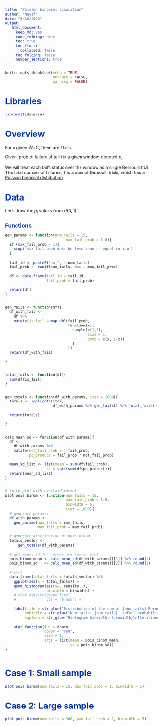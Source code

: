 ```yaml
---
title: "Poisson binomial simulation"
author: "Nayef"
date: "6/10/2020"
output: 
   html_document: 
     keep_md: yes
     code_folding: hide
     toc: true
     toc_float:
       collapsed: false
     toc_folding: false
     number_sections: true
---
```


<style type="text/css">

h1 { /* Header 1 */
  font-size: 28px;
  color: #0039a6;
}
h2 { /* Header 2 */
  font-size: 18px;
  color: #0039a6;
}
h3 { /* Header 3 */
  font-size: 14px;
  color: #0039a6;
}

</style>


```r
knitr::opts_chunk$set(echo = TRUE,
                      message = FALSE,
                      warning = FALSE)
```

# Libraries 
```r
library(tidyverse)
```

# Overview
For a given WUC, there are $I$ tails. 

Given: prob of failure of tail $i$ in a given window, denoted $p_i$. 

We will treat each tail's status over the window as a single Bernoulli trial. The total number of failures, $T$ is a sum of Bernoulli trials, which has a [Poisson binomial distribution](https://en.wikipedia.org/wiki/Poisson_binomial_distribution)


# Data 
Let's draw the $p_i$ values from $U(0,1)$. 

## Functions

```r
gen_params <- function(num_tails = 15, 
                            max_fail_prob = 1.0){
  if (max_fail_prob > 1){
    stop("Max fail prob must be less than or equal to 1.0")
  }
  
  tail_id <- paste0("sn_", 1:num_tails)
  fail_prob <- runif(num_tails, max = max_fail_prob)
  
  df <- data.frame(tail_id = tail_id, 
                   fail_prob = fail_prob)
  
  return(df)
} 


gen_fails <- function(df){
  df_with_fail <- 
    df %>% 
    mutate(is_fail = map_dbl(fail_prob, 
                             function(x){
                               sample(c(1,0), 
                                      size = 1, 
                                      prob = c(x, 1-x))
                               }
                             ))
  return(df_with_fail)
  
}


total_fails <- function(df){
  sum(df$is_fail)
}


gen_totals <- function(df_with_params, iter = 1000){
  totals <- replicate(iter, 
                      df_with_params %>% gen_fails() %>% total_fails())
  
  return(totals)
  
}


calc_mean_sd <- function(df_with_params){
  df <- 
    df_with_params %>% 
    mutate(not_fail_prob = 1-fail_prob, 
           pq_product = fail_prob * not_fail_prob)
  
  mean_sd_list <- list(mean = sum(df$fail_prob),
                   sd = sqrt(sum(df$pq_product)))
  return(mean_sd_list)
}


# fn to plot with overlaid normal
plot_pois_binom <- function(num_tails = 15, 
                            max_fail_prob = 1.0, 
                            binwidth = 5, 
                            iter = 1000){
  # generate params:  
  df_with_params <- 
    gen_params(num_tails = num_tails, 
               max_fail_prob = max_fail_prob) 
  
  # generate distribution of pois binom: 
  totals_vector <- 
      gen_totals(df_with_params)
  
  # get mean, sd for normal overlay on plot: 
  pois_binom_mean <- calc_mean_sd(df_with_params)[[1]] %>% round(1)
  pois_binom_sd   <- calc_mean_sd(df_with_params)[[2]] %>% round(1)
  
  # plot
  data.frame(total_fails = totals_vector) %>% 
    ggplot(aes(x = total_fails)) + 
    geom_histogram(aes(y=..density..), 
                   binwidth = binwidth) + 
    # stat_density(geom="line", 
    #              col = "black") +
    
    labs(title = str_glue("Distribution of the sum of {num_tails} Bernoulli trials (aka Poisson binomial distribution)"), 
         subtitle = str_glue("Num tails: {num_tails}  \nFail probabilities: U(0, {max_fail_prob})  \n\nEstimated mean: {pois_binom_mean}  \nEstimated SD: {pois_binom_sd}  \n\nRed line is Normal dist with matching mean, sd"), 
         caption = str_glue("Histogram binwidth: {binwidth}\nIterations: {iter}")) + 
    
    stat_function(fun = dnorm, 
                  color = "red",
                  size = 1, 
                  args = list(mean = pois_binom_mean, 
                              sd = pois_binom_sd))
}



```


# Case 1: Small sample 
```r
plot_pois_binom(num_tails = 15, max_fail_prob = 1, binwidth = 1)
```


# Case 2: Large sample
```r
plot_pois_binom(num_tails = 300, max_fail_prob = 1, binwidth = 5)
```

